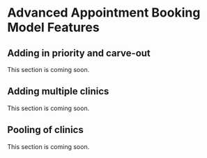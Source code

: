 # Advanced Appointment Booking Model Features

## Adding in priority and carve-out

:::{.callout-note}
This section is coming soon.
:::

## Adding multiple clinics

:::{.callout-note}
This section is coming soon.
:::

## Pooling of clinics

:::{.callout-note}
This section is coming soon.
:::
